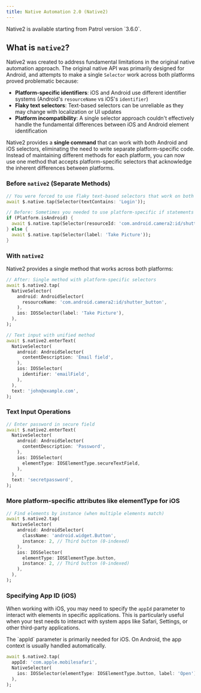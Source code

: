 ```yaml
---
title: Native Automation 2.0 (Native2)
---
```


<Info>
Native2 is available starting from Patrol version `3.6.0`.
</Info>

## What is `native2`?

Native2 was created to address fundamental limitations in the original native automation approach. The original native API was primarily designed for Android, and attempts to make a single `Selector` work across both platforms proved problematic because:

- **Platform-specific identifiers**: iOS and Android use different identifier systems (Android's `resourceName` vs iOS's `identifier`)
- **Flaky text selectors**: Text-based selectors can be unreliable as they may change with localization or UI updates
- **Platform incompatibility**: A single selector approach couldn't effectively handle the fundamental differences between iOS and Android element identification

Native2 provides a **single command** that can work with both Android and iOS selectors, eliminating the need to write separate platform-specific code. Instead of maintaining different methods for each platform, you can now use one method that accepts platform-specific selectors that acknowledge the inherent differences between platforms.


### Before `native2` (Separate Methods)

```dart
// You were forced to use flaky text-based selectors that work on both platforms
await $.native.tap(Selector(textContains: 'Login'));
```

```dart
// Before: Sometimes you needed to use platform-specific if statements in your test code.
if (Platform.isAndroid) {
  await $.native.tap(Selector(resourceId: 'com.android.camera2:id/shutter_button'));
} else {
  await $.native.tap(Selector(label: 'Take Picture'));
}
```

### With `native2`

Native2 provides a single method that works across both platforms:

```dart
// After: Single method with platform-specific selectors
await $.native2.tap(
  NativeSelector(
    android: AndroidSelector(
      resourceName: 'com.android.camera2:id/shutter_button',
    ),
    ios: IOSSelector(label: 'Take Picture'),
  ),
);

// Text input with unified method
await $.native2.enterText(
  NativeSelector(
    android: AndroidSelector(
      contentDescription: 'Email field',
    ),
    ios: IOSSelector(
      identifier: 'emailField',
    ),
  ),
  text: 'john@example.com',
);
```

### Text Input Operations

```dart
// Enter password in secure field
await $.native2.enterText(
  NativeSelector(
    android: AndroidSelector(
      contentDescription: 'Password',
    ),
    ios: IOSSelector(
      elementType: IOSElementType.secureTextField,
    ),
  ),
  text: 'secretpassword',
);
```

### More platform-specific attributes like elementType for iOS

```dart
// Find elements by instance (when multiple elements match)
await $.native2.tap(
  NativeSelector(
    android: AndroidSelector(
      className: 'android.widget.Button',
      instance: 2, // Third button (0-indexed)
    ),
    ios: IOSSelector(
      elementType: IOSElementType.button,
      instance: 2, // Third button (0-indexed)
    ),
  ),
);
```

### Specifying App ID (iOS)

When working with iOS, you may need to specify the `appId` parameter to interact with elements in specific applications. This is particularly useful when your test needs to interact with system apps like Safari, Settings, or other third-party applications.

<Info>
The `appId` parameter is primarily needed for iOS. On Android, the app context is usually handled automatically.
</Info>

```dart
await $.native2.tap(
  appId: 'com.apple.mobilesafari',
  NativeSelector(
    ios: IOSSelector(elementType: IOSElementType.button, label: 'Open'),
  ),
);
```